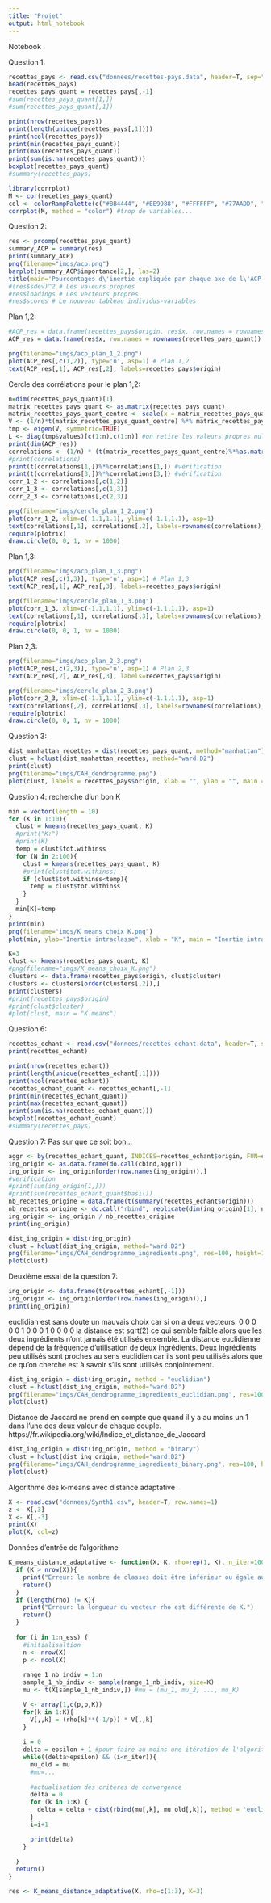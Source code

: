 ```yaml
---
title: "Projet"
output: html_notebook
---
```


Notebook

Question 1:
```r
recettes_pays <- read.csv("donnees/recettes-pays.data", header=T, sep=",")
head(recettes_pays)
recettes_pays_quant = recettes_pays[,-1]
#sum(recettes_pays_quant[1,])
#sum(recettes_pays_quant[,1])
```

```r
print(nrow(recettes_pays))
print(length(unique(recettes_pays[,1])))
print(ncol(recettes_pays))
print(min(recettes_pays_quant))
print(max(recettes_pays_quant))
print(sum(is.na(recettes_pays_quant)))
boxplot(recettes_pays_quant)
#summary(recettes_pays)
```

```r
library(corrplot)
M <- cor(recettes_pays_quant)
col <- colorRampPalette(c("#BB4444", "#EE9988", "#FFFFFF", "#77AADD", "#4477AA"))
corrplot(M, method = "color") #trop de variables...
```


Question 2:
```r
res <- prcomp(recettes_pays_quant)
summary_ACP = summary(res)
print(summary_ACP)
png(filename="imgs/acp.png")
barplot(summary_ACP$importance[2,], las=2)
title(main='Pourcentages d\'inertie expliquée par chaque axe de l\'ACP \n par ordre décroissant.', ylab='pourcentage d\'inertie expliquée')
#(res$sdev)^2 # Les valeurs propres
#res$loadings # Les vecteurs propres
#res$scores # Le nouveau tableau individus-variables
```

Plan 1,2:
```r
#ACP_res = data.frame(recettes_pays$origin, res$x, row.names = rownames(recettes_pays))
ACP_res = data.frame(res$x, row.names = rownames(recettes_pays_quant))

png(filename="imgs/acp_plan_1_2.png")
plot(ACP_res[,c(1,2)], type='n', asp=1) # Plan 1,2
text(ACP_res[,1], ACP_res[,2], labels=recettes_pays$origin)
```

Cercle des corrélations pour le plan 1,2:
```r
n=dim(recettes_pays_quant)[1]
matrix_recettes_pays_quant <- as.matrix(recettes_pays_quant)
matrix_recettes_pays_quant_centre <- scale(x = matrix_recettes_pays_quant, center = TRUE, scale = FALSE)
V <- (1/n)*t(matrix_recettes_pays_quant_centre) %*% matrix_recettes_pays_quant_centre
tmp <- eigen(V, symmetric=TRUE)
L <- diag(tmp$values)[c(1:n),c(1:n)] #on retire les valeurs propres nulles
print(dim(ACP_res))
correlations <- (1/n) * (t(matrix_recettes_pays_quant_centre)%*%as.matrix(ACP_res)) / (sqrt(diag(V))%*%t(sqrt(diag(L))))
#print(correlations)
print(t(correlations[1,])%*%correlations[1,]) #vérification
print(t(correlations[3,])%*%correlations[3,]) #vérification
corr_1_2 <- correlations[,c(1,2)]
corr_1_3 <- correlations[,c(1,3)]
corr_2_3 <- correlations[,c(2,3)]
```


```r
png(filename="imgs/cercle_plan_1_2.png")
plot(corr_1_2, xlim=c(-1.1,1.1), ylim=c(-1.1,1.1), asp=1)
text(correlations[,1], correlations[,2], labels=rownames(correlations), pos=2)
require(plotrix)
draw.circle(0, 0, 1, nv = 1000)
```

Plan 1,3:
```r
png(filename="imgs/acp_plan_1_3.png")
plot(ACP_res[,c(1,3)], type='n', asp=1) # Plan 1,3
text(ACP_res[,1], ACP_res[,3], labels=recettes_pays$origin)
```

```r
png(filename="imgs/cercle_plan_1_3.png")
plot(corr_1_3, xlim=c(-1.1,1.1), ylim=c(-1.1,1.1), asp=1)
text(correlations[,1], correlations[,3], labels=rownames(correlations), pos=2)
require(plotrix)
draw.circle(0, 0, 1, nv = 1000)
```

Plan 2,3:
```r
png(filename="imgs/acp_plan_2_3.png")
plot(ACP_res[,c(2,3)], type='n', asp=1) # Plan 2,3
text(ACP_res[,2], ACP_res[,3], labels=recettes_pays$origin)
```

```r
png(filename="imgs/cercle_plan_2_3.png")
plot(corr_2_3, xlim=c(-1.1,1.1), ylim=c(-1.1,1.1), asp=1)
text(correlations[,2], correlations[,3], labels=rownames(correlations), pos=2)
require(plotrix)
draw.circle(0, 0, 1, nv = 1000)
```

Question 3:
```r
dist_manhattan_recettes = dist(recettes_pays_quant, method="manhattan")
clust = hclust(dist_manhattan_recettes, method="ward.D2")
print(clust)
png(filename="imgs/CAH_dendrogramme.png")
plot(clust, labels = recettes_pays$origin, xlab = "", ylab = "", main = "Dendrogramme de la classification ascendante hiérarchique")
```

Question 4:
recherche d'un bon K
```r
min = vector(length = 10)
for (K in 1:10){
  clust = kmeans(recettes_pays_quant, K)
  #print("K:")
  #print(K)
  temp = clust$tot.withinss
  for (N in 2:100){
    clust = kmeans(recettes_pays_quant, K)
    #print(clust$tot.withinss)
    if (clust$tot.withinss<temp){
      temp = clust$tot.withinss
    }
  }
  min[K]=temp
}
print(min)
png(filename="imgs/K_means_choix_K.png")
plot(min, ylab="Inertie intraclasse", xlab = "K", main = "Inertie intraclasse en fonction du nombre de classes choisi")
```
```r
K=3
clust <- kmeans(recettes_pays_quant, K)
#png(filename="imgs/K_means_choix_K.png")
clusters <- data.frame(recettes_pays$origin, clust$cluster)
clusters <- clusters[order(clusters[,2]),] 
print(clusters)
#print(recettes_pays$origin)
#print(clust$cluster)
#plot(clust, main = "K means")
```

Question 6:
```r
recettes_echant <- read.csv("donnees/recettes-echant.data", header=T, sep=",")
print(recettes_echant)
```

```r
print(nrow(recettes_echant))
print(length(unique(recettes_echant[,1])))
print(ncol(recettes_echant))
recettes_echant_quant <- recettes_echant[,-1]
print(min(recettes_echant_quant))
print(max(recettes_echant_quant))
print(sum(is.na(recettes_echant_quant)))
boxplot(recettes_echant_quant)
#summary(recettes_pays)
```

Question 7:
Pas sur que ce soit bon...
```r
aggr <- by(recettes_echant_quant, INDICES=recettes_echant$origin, FUN=colSums)
ing_origin <- as.data.frame(do.call(cbind,aggr))
ing_origin <- ing_origin[order(row.names(ing_origin)),] 
#verification
#print(sum(ing_origin[1,]))
#print(sum(recettes_echant_quant$basil))
nb_recettes_origine = data.frame(t(summary(recettes_echant$origin)))
nb_recettes_origine <- do.call("rbind", replicate(dim(ing_origin)[1], nb_recettes_origine, simplify = FALSE))
ing_origin <- ing_origin / nb_recettes_origine
print(ing_origin)
```

```r
dist_ing_origin = dist(ing_origin)
clust = hclust(dist_ing_origin, method="ward.D2")
png(filename="imgs/CAH_dendrogramme_ingredients.png", res=100, height=1000, width=1000)
plot(clust)
```

Deuxième essai de la question 7:
```r
ing_origin <- data.frame(t(recettes_echant[,-1]))
ing_origin <- ing_origin[order(row.names(ing_origin)),] 
print(ing_origin)
```

euclidian est sans doute un mauvais choix car si on a deux vecteurs:
0 0 0 0 0 1 0
0 0 1 0 0 0 0
la distance est sqrt(2) ce qui semble faible alors que les deux ingrédients n'ont jamais été utilisés ensemble. La distance euclidienne dépend de la fréquence d'utilisation de deux ingrédients. Deux ingrédients peu utilisés sont proches au sens euclidien car ils sont peu utilisés alors que ce qu'on cherche est à savoir s'ils sont utilisés conjointement.
```r
dist_ing_origin = dist(ing_origin, method = "euclidian")
clust = hclust(dist_ing_origin, method="ward.D2")
png(filename="imgs/CAH_dendrogramme_ingredients_euclidian.png", res=100, height=1000, width=1000)
plot(clust)
```

Distance de Jaccard ne prend en compte que quand il y a au moins un 1 dans l'une des deux valeur de chaque couple.
https://fr.wikipedia.org/wiki/Indice_et_distance_de_Jaccard
```r
dist_ing_origin = dist(ing_origin, method = "binary")
clust = hclust(dist_ing_origin, method="ward.D2")
png(filename="imgs/CAH_dendrogramme_ingredients_binary.png", res=100, height=1000, width=1000)
plot(clust)
```


Algorithme des k-means avec distance adaptative
```r
X <- read.csv("donnees/Synth1.csv", header=T, row.names=1)
z <- X[,3]
X <- X[,-3]
print(X)
plot(X, col=z)
```

Données d'entrée de l'algorithme

```r
K_means_distance_adaptative <- function(X, K, rho=rep(1, K), n_iter=100, n_ess=1, epsilon=10**(-5)) {
  if (K > nrow(X)){
    print("Erreur: le nombre de classes doit être inférieur ou égale au nombre d'individus.")
    return()
  }
  if (length(rho) != K){
    print("Erreur: la longueur du vecteur rho est différente de K.")
    return()
  }
    
  for (i in 1:n_ess) {
    #initialisaltion
    n <- nrow(X)
    p <- ncol(X)
    
    range_1_nb_indiv = 1:n
    sample_1_nb_indiv <- sample(range_1_nb_indiv, size=K)
    mu <- t(X[sample_1_nb_indiv,]) #mu = (mu_1, mu_2, ..., mu_K)

    V <- array(1,c(p,p,K))
    for(k in 1:K){
      V[,,k] = (rho[k]**(-1/p)) * V[,,k]
    }
    
    i = 0
    delta = epsilon + 1 #pour faire au moins une itération de l'algorithme
    while((delta>epsilon) && (i<n_iter)){
      mu_old = mu
      #mu=...
      
      #actualisation des critères de convergence
      delta = 0
      for (k in 1:K) {
        delta = delta + dist(rbind(mu[,k], mu_old[,k]), method = 'euclidian')**2
      }
      i=i+1

      print(delta)
    }
      
  }  
  return()
}
```

```r
res <- K_means_distance_adaptative(X, rho=c(1:3), K=3)
```



